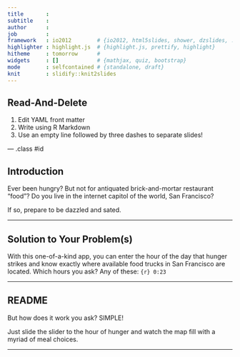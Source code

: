 ```yaml
---
title       : 
subtitle    : 
author      : 
job         : 
framework   : io2012        # {io2012, html5slides, shower, dzslides, ...}
highlighter : highlight.js  # {highlight.js, prettify, highlight}
hitheme     : tomorrow      # 
widgets     : []            # {mathjax, quiz, bootstrap}
mode        : selfcontained # {standalone, draft}
knit        : slidify::knit2slides
---
```


## Read-And-Delete

1. Edit YAML front matter
2. Write using R Markdown
3. Use an empty line followed by three dashes to separate slides!

--- .class #id 

## Introduction

Ever been hungry? But not for antiquated brick-and-mortar restaurant "food"? Do you live in the internet capitol of the world, San Francisco?

If so, prepare to be dazzled and sated.

---

## Solution to Your Problem(s)

With this one-of-a-kind app, you can enter the hour of the day that hunger strikes and know exactly where available food trucks in San Francisco are located. Which hours you ask? Any of these: ```{r} 0:23```

---

## README

But how does it work you ask? SIMPLE!

Just slide the slider to the hour of hunger and watch the map fill with a myriad of meal choices.

---

